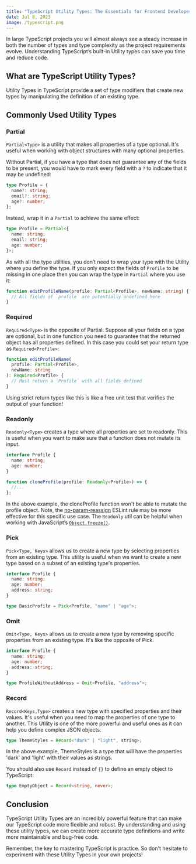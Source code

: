 ```yaml
---
title: "TypeScript Utility Types: The Essentials for Frontend Developers"
date: Jul 8, 2023
image: /typescript.png
---
```


In large TypeScript projects you will almost always see a steady increase in both the number of types and type complexity as the project requirements evolve. Understanding TypeScript’s built-in Utility types can save you time and reduce code.

## What are TypeScript Utility Types?

Utility Types in TypeScript provide a set of type modifiers that create new types by manipulating the definition of an existing type.

## Commonly Used Utility Types

### Partial

`Partial<Type>` is a utility that makes all properties of a type optional. It's useful when working with object structures with many optional properties.

Without Partial, if you have a type that does not guarantee any of the fields to be present, you would have to mark every field with a `?` to indicate that it may be undefined:

```typescript
type Profile = {
  name?: string;
  email?: string;
  age?: number;
};
```

Instead, wrap it in a `Partial` to achieve the same effect:

```typescript
type Profile = Partial<{
  name: string;
  email: string;
  age: number;
}>;
```

As with all the type utilities, you don’t need to wrap your type with the Utility where you define the type. If you only expect the fields of `Profile` to be missing in one place then you can wrap the type in `Partial` where you use it:

```typescript
function editProfileName(profile: Partial<Profile>, newName: string) {
  // All fields of `profile` are potentially undefined here
}
```

### Required

`Required<Type>` is the opposite of Partial. Suppose all your fields on a type are optional, but in one function you need to guarantee that the returned object has all properties defined. In this case you could set your return type as `Required<Profile>`:

```typescript
function editProfileName(
  profile: Partial<Profile>,
  newName: string
): Required<Profile> {
  // Must return a `Profile` with all fields defined
}
```

Using strict return types like this is like a free unit test that verifies the output of your function!

### Readonly

`Readonly<Type>` creates a type where all properties are set to readonly. This is useful when you want to make sure that a function does not mutate its input.

```typescript
interface Profile {
  name: string;
  age: number;
}

function cloneProfile(profile: Readonly<Profile>) => {
  //...
};
```

In the above example, the cloneProfile function won't be able to mutate the profile object. Note, the [no-param-reassign](https://eslint.org/docs/latest/rules/no-param-reassign) ESLint rule may be more effective for this specific use case. The `Readonly` util can be helpful when working with JavaScript’s [`Object.freeze()`](https://developer.mozilla.org/en-US/docs/Web/JavaScript/Reference/Global_Objects/Object/freeze).

### Pick

`Pick<Type, Keys>` allows us to create a new type by selecting properties from an existing type. This utility is useful when we want to create a new type based on a subset of an existing type's properties.

```typescript
interface Profile {
  name: string;
  age: number;
  address: string;
}

type BasicProfile = Pick<Profile, "name" | "age">;
```

### Omit

`Omit<Type, Keys>` allows us to create a new type by removing specific properties from an existing type. It's like the opposite of Pick.

```typescript
interface Profile {
  name: string;
  age: number;
  address: string;
}

type ProfileWithoutAddress = Omit<Profile, "address">;
```

### Record

`Record<Keys,Type>` creates a new type with specified properties and their values. It's useful when you need to map the properties of one type to another. This Utility is one of the more powerful and useful ones as it can help you define complex JSON objects.

```typescript
type ThemeStyles = Record<"dark" | "light", string>;
```

In the above example, ThemeStyles is a type that will have the properties 'dark' and 'light' with their values as strings.

You should also use `Record` instead of `{}` to define an empty object to TypeScript:

```typescript
type EmptyObject = Record<string, never>;
```

## Conclusion

TypeScript Utility Types are an incredibly powerful feature that can make our TypeScript code more flexible and robust. By understanding and using these utility types, we can create more accurate type definitions and write more maintainable and bug-free code.

Remember, the key to mastering TypeScript is practice. So don't hesitate to experiment with these Utility Types in your own projects!
